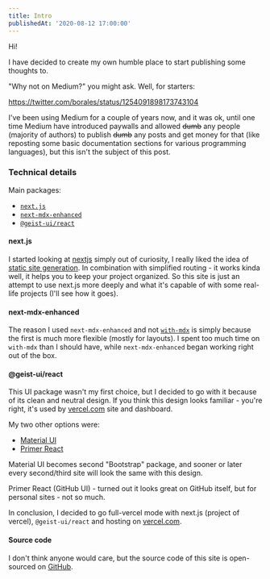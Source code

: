 ```yaml
---
title: Intro
publishedAt: '2020-08-12 17:00:00'
---
```



Hi!

I have decided to create my own humble place to start publishing some thoughts to.

"Why not on Medium?" you might ask. Well, for starters:

<Display caption="I don't tweet much, but when I do - I usually complain on something">


https://twitter.com/borales/status/1254091898173743104

</Display>


I've been using Medium for a couple of years now, and it was ok, until one time Medium have introduced paywalls
and allowed ~~dumb~~ any people (majority of authors) to publish ~~dumb~~ any posts and get money for that
(like reposting some basic documentation sections for various programming languages), but this isn't the subject of this post.

<Divider />

### Technical details

Main packages:

- [`next.js`](#nextjs)
- [`next-mdx-enhanced`](https://github.com/hashicorp/next-mdx-enhanced)
- [`@geist-ui/react`](https://react.geist-ui.dev/)

#### next.js

I started looking at [nextjs](https://nextjs.org/) simply out of curiosity,
I really liked the idea of [static site generation](https://nextjs.org/docs/advanced-features/static-html-export).
In combination with simplified routing - it works kinda well, it helps you to keep your project organized.
So this site is just an attempt to use next.js more deeply and what it's capable of with some real-life projects (I'll see how it goes).

#### next-mdx-enhanced

The reason I used `next-mdx-enhanced` and not [`with-mdx`](https://github.com/vercel/next.js/tree/canary/examples/with-mdx) is simply
because the first is much more flexible (mostly for layouts). I spent too much time on `with-mdx` than I should have, while `next-mdx-enhanced`
began working right out of the box.

#### @geist-ui/react

This UI package wasn't my first choice, but I decided to go with it because of its clean and neutral design.
If you think this design looks familiar - you're right, it's used by [vercel.com](https://vercel.com/) site and dashboard.

My two other options were:

- [Material UI](https://material-ui.com/getting-started/installation/)
- [Primer React](https://primer.style/components/)

Material UI becomes second "Bootstrap" package, and sooner or later every second/third site will look the same with this design.

Primer React (GitHub UI) - turned out it looks great on GitHub itself, but for personal sites - not so much.

In conclusion, I decided to go full-vercel mode with next.js (project of vercel),
`@geist-ui/react` and hosting on [vercel.com](https://vercel.com/).

#### Source code

I don't think anyone would care, but the source code of this site is open-sourced on [GitHub](https://github.com/Borales/borales.dev).
